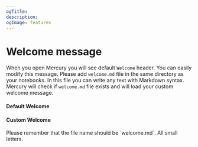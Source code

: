 ```yaml
---
ogTitle:
description:
ogImage: features
---
```


# Welcome message

When you open Mercury you will see default `Welcome` header. You can easily modify this message. Please add `welcome.md` file in the same directory as your notebooks. 
In this file you can write any text with Markdown syntax. Mercury will check if `welcome.md` file exists and will load your custom welcome message.


#### Default Welcome

<Screenshot src={defaultWelcomePng} alt="Mercury Site with default welcome message" />

#### Custom Welcome

<Screenshot src={customWelcomePng} alt="Mercury Site with custome welcome message" />



<Callout type="info">
  Please remember that the file name should be `welcome.md`. All small letters.
</Callout>